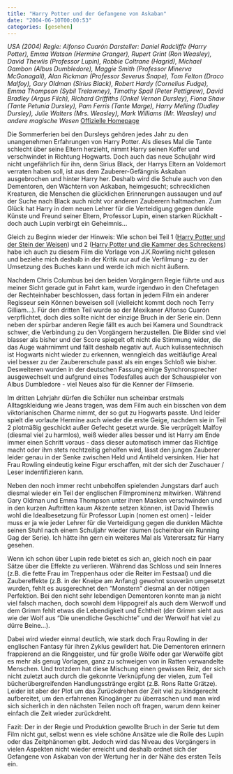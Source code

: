 ```yaml
---
title: "Harry Potter und der Gefangene von Askaban"
date: "2004-06-10T00:00:53"
categories: [gesehen]
---
```


*USA (2004)
Regie: Alfonso Cuarón
Darsteller: Daniel Radcliffe (Harry Potter), Emma Watson (Hermine Granger), Rupert Grint (Ron Weasley), David Thewlis (Professor Lupin), Robbie Coltrane (Hagrid), Michael Gambon (Albus Dumbledore), Maggie Smith (Professor Minerva McGonagall), Alan Rickman (Professor Severus Snape), Tom Felton (Draco Malfoy), Gary Oldman (Sirius Black), Robert Hardy (Cornelius Fudge), Emma Thompson (Sybil Trelawney), Timothy Spall (Peter Pettigrew), David Bradley (Argus Filch), Richard Griffiths (Onkel Vernon Dursley), Fiona Shaw (Tante Petunia Dursley), Pam Ferris (Tante Marge), Harry Melling (Dudley Dursley), Julie Walters (Mrs. Weasley), Mark Williams (Mr. Weasley) und andere magische Wesen*
[Offizielle Homepage](http://www.harrypotter.de/)

Die Sommerferien bei den Dursleys gehören jedes Jahr zu den unangenehmen Erfahrungen von Harry Potter. Als dieses Mal die Tante schlecht über seine Eltern herzieht, nimmt Harry seinen Koffer und verschwindet in Richtung Hogwarts. Doch auch das neue Schuljahr wird nicht ungefährlich für ihn, denn Sirius Black, der Harrys Eltern an Voldemort verraten haben soll, ist aus dem Zauberer-Gefängnis Askaban ausgebrochen und hinter Harry her. Deshalb wird die Schule auch von den Dementoren, den Wächtern von Askaban, heimgesucht; schrecklichen Kreaturen, die Menschen die glücklichen Erinnerungen aussaugen und auf der Suche nach Black auch nicht vor anderen Zauberern haltmachen. Zum Glück hat Harry in dem neuen Lehrer für die Verteidigung gegen dunkle Künste und Freund seiner Eltern, Professor Lupin, einen starken Rückhalt - doch auch Lupin verbirgt ein Geheimnis...

Gleich zu Beginn wieder der Hinweis: Wie schon bei Teil 1 ([Harry Potter und der Stein der Weisen](/blog/2001/12/04/harry-potter-und-der-stein-der-weisen/)) und 2 ([Harry Potter und die Kammer des Schreckens](/blog/2002/11/25/harry-potter-und-die-kammer-des-schreckens/)) habe ich auch zu diesem Film die Vorlage von J.K.Rowling nicht gelesen und beziehe mich deshalb in der Kritik nur auf die Verfilmung - zu der Umsetzung des Buches kann und werde ich mich nicht äußern.

Nachdem Chris Columbus bei den beiden Vorgängern Regie führte und aus meiner Sicht gerade gut in Fahrt kam, wurde irgendwo in den Chefetagen der Rechteinhaber beschlossen, dass fortan in jedem Film ein anderer Regisseur sein Können beweisen soll (vielleicht kommt doch noch Terry Gilliam...). Für den dritten Teil wurde so der Mexikaner Alfonso Cuarón verpflichtet, doch dies sollte nicht der einzige Bruch in der Serie ein. Denn neben der spürbar anderen Regie fällt es auch bei Kamera und Soundtrack schwer, die Verbindung zu den Vorgängern herzustellen. Die Bilder sind viel blasser als bisher und der Score spiegelt oft nicht die Stimmung wider, die das Auge wahrnimmt und fällt deshalb negativ auf. Auch kulissentechnisch ist Hogwarts nicht wieder zu erkennen, wenngleich das weitläufige Areal viel besser zu der Zaubererschule passt als ein enges Schloß wie bisher. Desweiteren wurden in der deutschen Fassung einige Synchronsprecher ausgewechselt und aufgrund eines Todesfalles auch der Schauspieler von Albus Dumbledore - viel Neues also für die Kenner der Filmserie.

Im dritten Lehrjahr dürfen die Schüler nun scheinbar erstmals Alltagskleidung wie Jeans tragen, was dem Film auch ein bisschen von dem viktorianischen Charme nimmt, der so gut zu Hogwarts passte. Und leider spielt die vorlaute Hermine auch wieder die erste Geige, nachdem sie in Teil 2 plotmäßig geschickt außer Gefecht gesetzt wurde. Sie verprügelt Malfoy (diesmal viel zu harmlos), weiß wieder alles besser und ist Harry am Ende immer einen Schritt voraus - dass dieser automatisch immer das Richtige macht oder ihm stets rechtzeitig geholfen wird, lässt den jungen Zauberer leider genau in der Senke zwischen Held und Antiheld versinken. Hier hat Frau Rowling eindeutig keine Figur erschaffen, mit der sich der Zuschauer / Leser indentifizieren kann.

Neben den noch immer recht unbeholfen spielenden Jungstars darf auch diesmal wieder ein Teil der englischen Filmprominenz mitwirken. Während Gary Oldman und Emma Thompson unter ihren Masken verschwinden und in den kurzen Auftritten kaum Akzente setzen können, ist David Thewlis wohl die Idealbesetzung für Professor Lupin (nomen est omen) - leider muss er ja wie jeder Lehrer für die Verteidigung gegen die dunklen Mächte seinen Stuhl nach einem Schuljahr wieder räumen (scheinbar ein Running Gag der Serie). Ich hätte ihn gern ein weiteres Mal als Vaterersatz für Harry gesehen.

Wenn ich schon über Lupin rede bietet es sich an, gleich noch ein paar Sätze über die Effekte zu verlieren. Während das Schloss und sein Inneres (z.B. die fette Frau im Treppenhaus oder die Reiter im Festsaal) und die Zaubereffekte (z.B. in der Kneipe am Anfang) gewohnt souverän umgesetzt wurden, fehlt es ausgerechnet den "Monstern" diesmal an der nötigen Perfektion. Bei den nicht sehr lebendigen Dementoren konnte man ja nicht viel falsch machen, doch sowohl dem Hippogreif als auch dem Werwolf und dem Grimm fehlt etwas die Lebendigkeit und Echtheit (der Grimm sieht aus wie der Wolf aus "Die unendliche Geschichte" und der Werwolf hat viel zu dürre Beine...).

Dabei wird wieder einmal deutlich, wie stark doch Frau Rowling in der englischen Fantasy für ihren Zyklus gewildert hat. Die Dementoren erinnern frappierend an die Ringgeister, und für große Wölfe oder gar Werwölfe gibt es mehr als genug Vorlagen, ganz zu schweigen von in Ratten verwandelte Menschen. Und trotzdem hat diese Mischung einen gewissen Reiz, der sich nicht zuletzt auch durch die gekonnte Verknüpfung der vielen, zum Teil bücherübergreifenden Handlungsstränge ergibt (z.B. Rons Ratte Grätze). Leider ist aber der Plot um das Zurückdrehen der Zeit viel zu kindgerecht aufbereitet, um den erfahrenen Kinogänger zu überraschen und man wird sich sicherlich in den nächsten Teilen noch oft fragen, warum denn keiner einfach die Zeit wieder zurückdreht.

Fazit: Der in der Regie und Produktion gewollte Bruch in der Serie tut dem Film nicht gut, selbst wenn es viele schöne Ansätze wie die Rolle des Lupin oder das Zeitphänomen gibt. Jedoch wird das Niveau des Vorgängers in vielen Aspekten nicht wieder erreicht und deshalb ordnet sich der Gefangene von Askaban von der Wertung her in der Nähe des ersten Teils ein.
